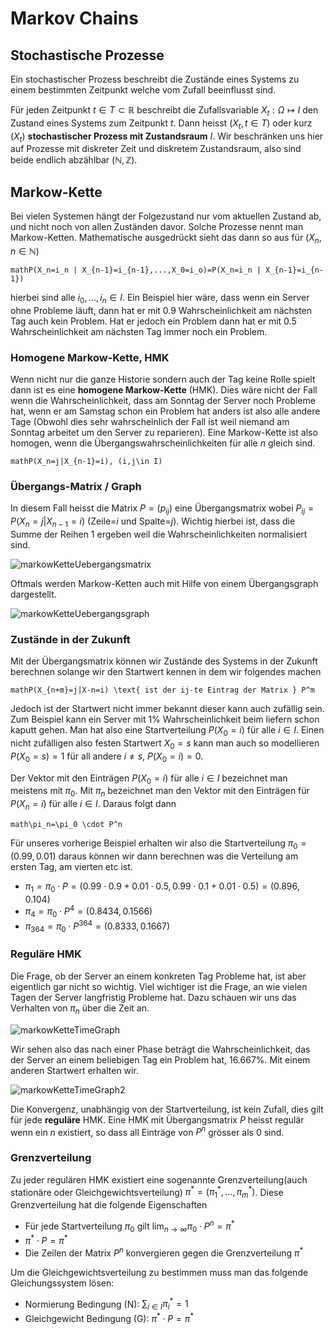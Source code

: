 # Markov Chains

## Stochastische Prozesse

Ein stochastischer Prozess beschreibt die Zustände eines Systems zu einem bestimmten Zeitpunkt welche vom Zufall beeinflusst sind.

Für jeden Zeitpunkt $t \in T \subset \mathbb{R}$ beschreibt die Zufallsvariable $X_t: \Omega \mapsto I$ den Zustand eines Systems zum Zeitpunkt $t$. Dann heisst $(X_t, t\in T)$ oder kurz $(X_t)$ **stochastischer Prozess mit Zustandsraum** $I$. Wir beschränken uns hier auf Prozesse mit diskreter Zeit und diskretem Zustandsraum, also sind beide endlich abzählbar ($\mathbb{N}, \mathbb{Z}$).

## Markow-Kette

Bei vielen Systemen hängt der Folgezustand nur vom aktuellen Zustand ab, und nicht noch von allen Zuständen davor. Solche Prozesse nennt man Markow-Ketten. Mathematische ausgedrückt sieht das dann so aus für $(X_n,n\in\mathbb{N})$

```mathP(X_n=i_n | X_{n-1}=i_{n-1},...,X_0=i_o)=P(X_n=i_n | X_{n-1}=i_{n-1})```

hierbei sind alle $i_0,...,i_n \in I$. Ein Beispiel hier wäre, dass wenn ein Server ohne Probleme läuft, dann hat er mit 0.9 Wahrscheinlichkeit am nächsten Tag auch kein Problem. Hat er jedoch ein Problem dann hat er mit 0.5 Wahrscheinlichkeit am nächsten Tag immer noch ein Problem.

### Homogene Markow-Kette, HMK

Wenn nicht nur die ganze Historie sondern auch der Tag keine Rolle spielt dann ist es eine **homogene Markow-Kette** (HMK). Dies wäre nicht der Fall wenn die Wahrscheinlichkeit, dass am Sonntag der Server noch Probleme hat, wenn er am Samstag schon ein Problem hat anders ist also alle andere Tage (Obwohl dies sehr wahrscheinlich der Fall ist weil niemand am Sonntag arbeitet um den Server zu reparieren). Eine Markow-Kette ist also homogen, wenn die Übergangswahrscheinlichkeiten für alle $n$ gleich sind.

```mathP(X_n=j|X_{n-1}=i), (i,j\in I)```

### Übergangs-Matrix / Graph

In diesem Fall heisst die Matrix $P=(p_{ij})$ eine Übergangsmatrix wobei $P_{ij}=P(X_n=j|X_{n-1}=i)$ (Zeile=$i$ und Spalte=$j$). Wichtig hierbei ist, dass die Summe der Reihen 1 ergeben weil die Wahrscheinlichkeiten normalisiert sind.

![markowKetteUebergangsmatrix](/maths/markowKetteUebergangsmatrix.png)

Oftmals werden Markow-Ketten auch mit Hilfe von einem Übergangsgraph dargestellt.

![markowKetteUebergangsgraph](/maths/markowKetteUebergangsgraph.png)

### Zustände in der Zukunft

Mit der Übergangsmatrix können wir Zustände des Systems in der Zukunft berechnen solange wir den Startwert kennen in dem wir folgendes machen

```mathP(X_{n+m}=j|X-n=i) \text{ ist der ij-te Eintrag der Matrix } P^m```

Jedoch ist der Startwert nicht immer bekannt dieser kann auch zufällig sein. Zum Beispiel kann ein Server mit 1% Wahrscheinlichkeit beim liefern schon kaputt gehen. Man hat also eine Startverteilung $P(X_0=i)$ für alle $i \in I$. Einen nicht zufälligen also festen Startwert $X_0=s$ kann man auch so modellieren $P(X_0=s)=1$ für all andere $i\neq s,$ $P(X_0=i)=0$.

Der Vektor mit den Einträgen $P(X_0=i)$ für alle $i \in I$ bezeichnet man meistens mit $\pi_0$. Mit $\pi_n$ bezeichnet man den Vektor mit den Einträgen für $P(X_n=i)$ für alle $i \in I$. Daraus folgt dann

```math\pi_n=\pi_0 \cdot P^n```

Für unseres vorherige Beispiel erhalten wir also die Startverteilung $\pi_0=(0.99,0.01)$ daraus können wir dann berechnen was die Verteilung am ersten Tag, am vierten etc ist.

- $\pi_1=\pi_0 \cdot P = (0.99 \cdot 0.9 + 0.01 \cdot 0.5, 0.99 \cdot 0.1 + 0.01 \cdot 0.5)=(0.896, 0.104)$
- $\pi_4=\pi_0 \cdot P^4=(0.8434, 0.1566)$
- $\pi_364=\pi_0 \cdot P^{364}=(0.8333, 0.1667)$

### Reguläre HMK

Die Frage, ob der Server an einem konkreten Tag Probleme hat, ist aber eigentlich gar nicht so wichtig. Viel wichtiger ist die Frage, an wie vielen Tagen der Server langfristig Probleme hat. Dazu schauen wir uns das Verhalten von $\pi_n$ über die Zeit an.

![markowKetteTimeGraph](/maths/markowKetteTimeGraph.png)

Wir sehen also das nach einer Phase beträgt die Wahrscheinlichkeit, das der Server an einem beliebigen Tag ein Problem hat, 16.667%. Mit einem anderen Startwert erhalten wir.

![markowKetteTimeGraph2](/maths/markowKetteTimeGraph2.png)

Die Konvergenz, unabhängig von der Startverteilung, ist kein Zufall, dies gilt für jede **reguläre** HMK. Eine HMK mit Übergangsmatrix $P$ heisst regulär wenn ein $n$ existiert, so dass all Einträge von $P^n$ grösser als 0 sind.

### Grenzverteilung

Zu jeder regulären HMK existiert eine sogenannte Grenzverteilung(auch stationäre oder Gleichgewichtsverteilung) $\pi^*= (\pi_1^*,...,\pi_m^*)$. Diese Grenzverteilung hat die folgende Eigenschaften

- Für jede Startverteilung $\pi_0$ gilt $\lim_{n \to \infty}{\pi_0\cdot P^n=\pi^*}$
- $\pi^*\cdot P = \pi^*$
- Die Zeilen der Matrix $P^n$ konvergieren gegen die Grenzverteilung $\pi^*$

Um die Gleichgewichtsverteilung zu bestimmen muss man das folgende Gleichungssystem lösen:

- Normierung Bedingung (N): $\sum_{i\in I}{\pi_i^*}=1$
- Gleichgewicht Bedingung (G): $\pi^*\cdot P = \pi^*$
